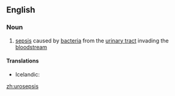 ==English==

===Noun===
{{en-noun|-}}

# {{label|en|medicine}} [[sepsis]] caused by [[bacteria]] from the [[urinary tract]] invading the [[bloodstream]]

====Translations====
{{trans-top|sepsis}}
* Icelandic: {{t|is|þvaggraftarsótt|f}}
{{trans-mid}}
{{trans-bottom}}

[[zh:urosepsis]]
